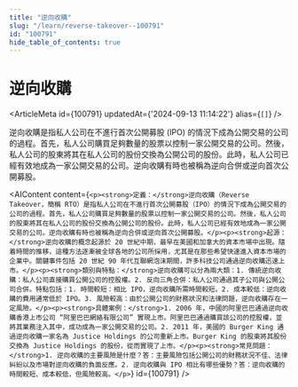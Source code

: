 ```yaml
---
title: "逆向收購"
slug: "/learn/reverse-takeover--100791"
id: "100791"
hide_table_of_contents: true
---
```



# 逆向收購

<ArticleMeta id={100791} updatedAt={'2024-09-13 11:14:22'} alias={`[]`} />
<div className='border-solid border-b border-t-0 my-4 border-[var(--ifm-color-gray-300)]' />

逆向收購是指私人公司在不進行首次公開募股 (IPO) 的情況下成為公開交易的公司的過程。首先，私人公司購買足夠數量的股票以控制一家公開交易的公司。然後，私人公司的股東將其在私人公司的股份交換為公開公司的股份。此時，私人公司已經有效地成為一家公開交易的公司。逆向收購有時也被稱為逆向合併或逆向首次公開募股。

<AIContent content={`<p><strong>定義：</strong>逆向收購（Reverse Takeover，簡稱 RTO）是指私人公司在不進行首次公開募股（IPO）的情況下成為公開交易的公司的過程。首先，私人公司購買足夠數量的股票以控制一家公開交易的公司。然後，私人公司的股東將其在私人公司的股份交換為公開公司的股份。此時，私人公司已經有效地成為一家公開交易的公司。逆向收購有時也被稱為逆向合併或逆向首次公開募股。</p><p><strong>起源：</strong>逆向收購的概念起源於 20 世紀中期，最早在美國和加拿大的資本市場中出現。隨着時間的推移，這種方法逐漸被全球各地的公司所採用，尤其是在那些希望快速進入資本市場的企業中。關鍵事件包括 20 世紀 90 年代互聯網泡沫期間，許多科技公司通過逆向收購迅速上市。</p><p><strong>類別與特點：</strong>逆向收購可以分為兩大類：1. 傳統逆向收購：私人公司直接購買公開公司的控股權。2. 反向三角合併：私人公司通過其子公司與公開公司合併。特點包括：1. 時間較短：相比 IPO，逆向收購所需時間較短。2. 成本較低：逆向收購的費用通常低於 IPO。3. 風險較高：由於公開公司的財務狀況和法律問題，逆向收購存在一定風險。</p><p><strong>具體案例：</strong>1. 2006 年，中國的阿里巴巴通過逆向收購香港上市公司 “阿里巴巴網絡有限公司” 實現上市。阿里巴巴通過購買該公司的控股權，並將其業務注入其中，成功成為一家公開交易的公司。2. 2011 年，美國的 Burger King 通過逆向收購一家名為 Justice Holdings 的公司重新上市。Burger King 的股東將其股份交換為 Justice Holdings 的股份，從而實現了上市。</p><p><strong>常見問題：</strong>1. 逆向收購的主要風險是什麼？答：主要風險包括公開公司的財務狀況不佳、法律糾紛以及市場對逆向收購的負面反應。2. 逆向收購與 IPO 相比有哪些優勢？答：逆向收購的時間較短、成本較低，但風險較高。</p>`} id={100791} />
